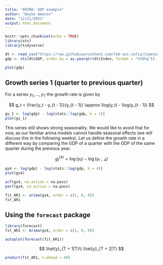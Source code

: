 ```yaml
---
title: "ARIMA: GDP example"
author: "Boyko Amarov"
date: "12/21/2021"
output: html_document
---
```


```r
knitr::opts_chunk$set(echo = TRUE)
library(xts)
library(tidyverse)

dt <- read_csv("https://raw.githubusercontent.com/feb-uni-sofia/timeseries-2021-2022/main/data/gdp_bg_qrt_2000-2017.csv")
gdp <- xts(dt$GDP, order.by = as.yearqtr(dt$Index, format = "%YQ%q"))
```

```r
plot(gdp)
```

## Growth series 1 (quarter to previous quarter)

For a series $y_1, \ldots, y_T$ the growth rate is given by

$$
g_t = \frac{y_t - y_{t - 1}}{y_{t - 1}} \approx \log(y_t) - \log(y_{t - 1})
$$

```r
gs_1 <- log(gdp) - log(stats::lag(gdp, k = 1))
plot(gs_1)
```

This series still shows strong seasonality. We would like to avoid that for now, as our
familiar arima models cannot handle seasonal effects (we will discuss this in the following weeks).
Let us define the growth rate in a different way by comparing the GDP of a quarter with the GDP of the same quarter during the previous year.

$$
g^{(4)}_{t} = \log(y_t) - \log(y_{t - 4})
$$
```r
gs4 <- log(gdp) - log(stats::lag(gdp, k = 4))
plot(gs4)
```
```r
acf(gs4, na.action = na.pass)
pacf(gs4, na.action = na.pass)
```
```r
fit_AR1 <- arima(gs4, order = c(1, 0, 0))
fit_AR1
```

## Using the `forecast` package

```r
library(forecast)
fit_AR1 <- Arima(gs4, order = c(1, 0, 0))
```

```r
autoplot(forecast(fit_AR1))
```

$$
\hat{y}_{T + 1|T}\\
\hat{y}_{T + 2|T}
$$


```r
predict(fit_AR1, n.ahead = 40)
```



